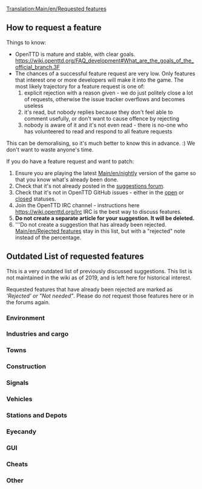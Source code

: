  {{outdated}}

[[Translation:Main/en/Requested features]]


==How to request a feature==

Things to know:

* OpenTTD is mature and stable, with clear goals. https://wiki.openttd.org/FAQ_development#What_are_the_goals_of_the_official_branch.3F
* The chances of a successful feature request are very low.  Only features that interest one or more developers will make it into the game.  The most likely trajectory for a feature request is one of:
*# explicit rejection with a reason given - we do just politely close a lot of requests, otherwise the issue tracker overflows and becomes useless
*# it's read, but nobody replies because they don't feel able to comment usefully, or don't want to cause offence by rejecting
*# nobody is aware of it and it's not even read - there is no-one who has volunteered to read and respond to all feature requests

This can be demoralising, so it's much better to know this in advance. :)  We don't want to waste anyone's time.

If you do have a feature request and want to patch:
#Ensure you are playing the latest [[Main/en/nightly]] version of the game so that you know what's already been done.
#Check that it's not already posted in the [http://www.tt-forums.net/viewforum.php?f=32 suggestions forum].
#Check that it's not in OpenTTD GitHub issues - either  in the [https://github.com/OpenTTD/OpenTTD/issues open] or [https://github.com/OpenTTD/OpenTTD/issues?q=is%3Aissue+is%3Aclosed closed] statuses.
#Join the OpenTTD IRC channel - instructions here https://wiki.openttd.org/Irc IRC is the best way to discuss features.
#'''Do not create a separate article for your suggestion. It will be deleted.'''
#'''Do not create a suggestion that has already been rejected. [[Main/en/Rejected features]] stay in this list, but with a "rejected" note instead of the percentage.

==Outdated List of requested features==

This is a very outdated list of previously discussed suggestions.  This list is not maintained in the wiki as of 2019, and is left here for historical interest.

Requested features that have already been rejected are marked as '''Rejected' or "Not needed"''. Please do ''not'' request those features here or in the forums again. 

===Environment===
{{rf header}}
{{rf|All Climates World|not needed|36764|Rejected}}
{{rf|Remove Trees|90%|49326|Latest version of patch is r20180}}
{{rf|Trees growth reduced|90%|45502|Latest version of patch is r20180}}
{{rf|Create Realistic Heightmap|50%|33956|Latest version of patch is r13922}}
{{rf|[[Main/en/Day/Night Cycle]]|not needed|36929|Use [[Main/en/NewGRF]]}}
{{rf|Grass on unused tracks|not needed|32285|Rejected}}
{{rf|Higher mountains in map|100%|40844|In trunk since r27010}}
{{rf|Improved Timetable Management|75%|39276|Latest version of patch is r17628}}
{{rf|Increase terraforming cost|not needed|8252|Use [[Main/en/NewGRF]]}}
{{rf|Larger map sizes|100%|33137|4096x4096 in trunk since r26319, even larger maps are rejected}}
{{rf|More Map Settings (MMS)|50%|39899|Latest version of patch is r14439}}
{{rf|New Title Screen|100%|42044|Title screen is occasionally changed when releasing a new version}}
{{rf|Seasons|not needed|15487|NewGRF variable snowline supported since r9371}}
{{rf|Snow in temperate climate|not needed|24574|Rejected}}
{{rf|Tracking Viewport|75%|43473|Latest version of patch is r20082}}
{{rf|Underwater levels|50%|31576|Visible or not, Latest version of patch is r11127}}
{{rf|Weather|not needed|24574|Rejected}}
{{rf footer}}

===Industries and cargo===
{{rf header}}
{{rf|Changes to the Original Industries|not needed|37049|Use [[Main/en/NewGRF]]}}
{{rf|Industry budgets|not needed|30898|Rejected}}
{{rf|New Industry Closures|not needed|36653|Use [[Main/en/NewGRF]]}}
{{rf|[[Main/en/Passenger and cargo distribution]]|100%|41992|Cargodest is dead.  Cargodist in trunk since r25361}}
{{rf footer}}

===Towns===
{{rf header}}
{{rf|Colour Town Ratings|75%|42598|Indicate Town Rating with colour in Title, latest version of patch is r18684}}
{{rf|Limit town growth|50%|32083|Latest version of patch is r9894 (old!)}}
{{rf|Maximum Town Size|75%|35219|Very similar to patch above, latest version of patch is r15815}}
{{rf|Minimum Town Distance|75%|33625|Latest version of patch is r18656}}
{{rf|New Town Grid|50%|40922|Latest version of patch is r15096}}
{{rf footer}}

===Construction===
{{rf header}}
{{rf|Better statue placement|100%|49413| In trunk! r19206}}
{{rf|Copy and paste|10%|41259|Rejected only in its current form, latest version of patch is r22255}}
{{rf|[[Main/en/Custom Bridgeheads]]|not needed|20211|Rejected}}
{{rf|Diagonal clearing and leveling|100%|19311| In trunk since r21500}}
{{rf|Diagonal level crossings|50%|26584|4=Also see [http://www.tt-forums.net/viewtopic.php?t=26385 TTDPatch suggestion], latest version of patch is r5911 (V. old!)}}
{{rf|Diagonal roads, tunnels, bridges|0%|7104|}}
{{rf|Enhanced tunnels|not needed|36661|Rejected}}
{{rf|Limit flattening to sea level|not needed|32295|4=Rejected}}
{{rf|Minimise autosignal gaps|100%|35443|In trunk since r24129}}
{{rf|Bridges between any land level|not needed|43188|Rejected}}
{{rf|Non-instant construction|not needed|32301|Rejected}}
{{rf|Purchase land faster|75%|29495|Drag a box, latest version of patch is r19990}}
{{rf|Realistic Level Crossing|not needed|39830|Use [[Main/en/Signals#Path signals]]}}
{{rf|[[Main/en/Shared Tracks]]|75%|34292|Latest version of patch is r12346.}}
{{rf|[[Archive/en/HackaLittleBit/Under Water Tunnels|Underwater tunnels]]|75%|41775|Latest version of patch is r19518}}
{{rf|Undo feature|not needed|38377|Rejected.}}
{{rf|Close adjacent level crossings|50%|46091|Latest version of patch is r18359}}
{{rf footer}}

===Signals===
{{rf header}}
{{rf|Long Reserve PBS Signal|not needed|42675|Rejected}}
{{rf|Priority Path Signal (PPS)|not needed|40393|Rejected}}
{{rf|Route markers|not needed|30118|Rejected}}
{{rf|[[Archive/en/HackaLittleBit/Tunnel Signals|Signals in tunnels and on bridges]]|75%|41260|Latest version of patch is r24024}}
{{rf|Traffic Lights|not needed|36261|Rejected}}
{{rf|Multi-Aspect Signals (MAS)|not needed|45304|Rejected}}
{{rf|Signal Extensions (SignalEx)|75%|45208|General support for complex signal extension (i.e., programmable). Latest version of patch is r17618}}
{{rf footer}}

===Vehicles===
{{rf header}}
{{rf|More diesel smoke|100%|19896|In trunk since r20376}}
{{rf|Adjustable plane crash probability|not needed|32202|Rejected - use the cheat if necessary)}}
{{rf|Disable Train Reverse when waiting for too long|100%|40024|In trunk since r21962 (See also [[Main/en/Disable Train Reversing]])}}
{{rf|Easy conversion for different rail types|not needed|31622|Rejected}}
{{rf|Improved Breakdowns|75%|39518|Last version of patch is r19152}}
{{rf|Plane landing queues|75%|15502|Last version of the patch is r17510}}
{{rf|Ship Distance|50%|42758|Stop ships from going on top of each other, last version of patch is r16018}}
{{rf footer}}

===Stations and Depots===
{{rf header}}
{{rf|Airports built by parts|0%|29914|4=Look at [http://www.tt-forums.net/viewtopic.php?t=45654 NewGRF Airports] as well}}
{{rf|City owned airports|0%|20093|}}
{{rf|Close Airports|100%|33418|In trunk since r24127}}
{{rf|Display station coverage|0%|32363|}}
{{rf|Multi-track railway stations divided into platforms for improved vehicle ordering|not needed|46505|Rejected}}
{{rf|Drive through depots|not needed|42312|Rejected}}
{{rf|Infrastructure Sharing|75%|42254|}}
{{rf|Long train depots|not needed|34574|4=Use NewGRF [https://www.tt-forums.net/viewtopic.php?p=1191359#p1191359 Example]}}
{{rf|RV (Road Vehicle) Waypoints|not needed|33179|Rejected - one can use "go via" orders on drive through road stops instead since r12689}}
{{rf|Sloped Stations|50%|41433|}}
{{rf|Stations on bridges|not needed|40606|Rejected}}
{{rf|Trains through non-stop stations / Whistle boards|not needed|38015|Rejected}}
{{rf|Upgrade airports|90%|35867|4=Also see [http://www.tt-forums.net/viewtopic.php?t=28962 Replace Airport] thread}}
{{rf footer}}

===Eyecandy===
{{rf header}}
{{rf|Completely shore|90%|34401|}}
{{rf|NewObjects|100%|49783|Implemented in r20673}}
{{rf footer}}

===GUI===
{{rf header}}
{{rf|OpenTTD GUI Re-arrangement|50%|3826|Project Page: http://dev.openttdcoop.org/projects/openttd-gui}}
{{rf|Advanced expenses column|10%|31455|}}
{{rf|Better graphs|75%|31984|}}
{{rf|Clean up patch options|10%|32191|}}
{{rf|Configurable hotkeys|100%|38343|In trunk since r20055 and related commits}}
{{rf|[[Main/en/Font selection GUI]]|75%|29766|}}
{{rf|Improvement for GUI toolbar|0%|40843|}}
{{rf|Longer history of finances|not needed|21079|Rejected}}
{{rf|Multiplayer server list filtering|90%|43160|Latest version of patch is r22449.}}
{{rf|New Chat Window|50%|40927|}}
{{rf|New Station Building GUI|50%|41222|}}
{{rf|New Station GUI|50%|40419|}}
{{rf|NewGRF GUI Window 2|50%|35001|}}
{{rf|Toggle Terrain on Minimap|100%|42257|In trunk since r18665}}
{{rf footer}}

===Cheats===
{{rf header}}
{{rf|Local authority doesn't reject you|90%|30807|}}
{{rf footer}}

===Other===
{{rf header}}
{{rf|Leasing|not needed|49389|Rejected}}
{{rf|Adjustable day length|50%|42432}}
{{rf|Alphabetized openttd.cfg|50%|32164|}}
{{rf|Auto-download NewGrfs|not needed|32764|Use centralised [[Main/en/Content Service]] (BaNaNaS) instead.}}
{{rf|Better save game naming convention|10%|32308}}
{{rf|Built-in goals|not needed|43698|Use GameScript}}
{{rf|Code optimizations|50%|32319|4=Train collision detection is slow. Also see [http://www.tt-forums.net/viewtopic.php?t=27925 here] (in trunk since r10111) and [http://www.tt-forums.net/viewtopic.php?p=594775#594775 here]}}
{{rf|Competitive Play|not needed|42572|Use GameScript}}
{{rf|Draw on Map|not needed|42784|Rejected}}
{{rf|Improved Loans|not needed|36184|Rejected}}
{{rf|Load/Save Company Info|50%|40457|Save information about companies and load it back}}
{{rf|More Conditional Orders|50%|38317|Latest version of patch is r27962 from 11th Jan 2018}}
{{rf|Multicore support|rejected|37064|}}
{{rf|New Sound Mixer|75%|37448|orudge}}
{{rf|OpenGL Blitter|50%|38151|}}
{{rf|[Real stock market]|not needed|69780|Rejected}}
{{rf|Station/track templates|not needed|25037|Rejected}}
{{rf footer}}